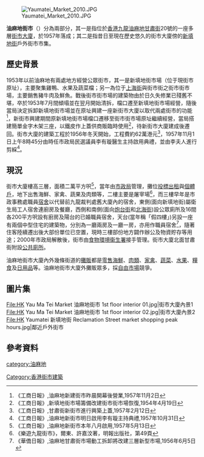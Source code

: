 [[File:Yaumatei_Market_2010.JPG|thumb]]

'''油麻地街市'''（{{lang-en|'''Yau Ma Tei Market'''}}）分為兩部分，其一是指位於[[香港|香港]][[九龍|九龍]][[油麻地|油麻地]][[甘肅街|甘肅街]]20號的一座多層[[街市|街市]][[大廈|大廈]]，於1957年落成；其二是指昔日至現在歷史悠久的街市大廈傍的[[新填地街|新填地街]]戶外街市市集。

==歷史背景==
1953年以前油麻地有兩處地方經營公眾街市，其一是新填地街市場（位于現街市原址），主要聚集雞鴨、水果及蔬菜檔；另一為位于[[上海街|上海街]]與街市街之街市街市場，主要銷售豬牛肉及鮮魚。戰後街市街市場的建築物由於日久失修業已殘舊不堪，卒於1953年7月間傾塌並在翌月開始清拆，檔口遷至新填地街市場經營，隨後當局決定拆卸新填地街市場並在原址興建一座新街市大廈以取代兩處街市的功能<ref>《工商日報》,油麻地新建街市昨晨開幕後營業,1957年11月2日</ref>，新街市興建期間原新填地街市場檔口遷移至街市街市場原址繼續經營，當局搭建簡單金字木架三座，以鐵皮作上蓋供商販臨時使用<ref>《工商日報》,新填地街市場籌備改建街市街市場恢復,1954年4月19日</ref>，待新街市大廈建成後遷回。街市大廈的建築工程於1956年冬天開始，工程費約62萬港元<ref>《工商日報》,甘肅街新街市進行興築上蓋,1957年2月12日</ref>，1957年11月1日上午8時45分由時任市政局民選議員李有璇醫生主持啟用典禮，並由李夫人進行剪綵<ref>《工商日報》,油麻地新街市明日啟用李有璇主持典禮,1957年10月31日</ref>。

==現況==
街市大廈樓高三層，面積二萬平方呎<ref>《工商日報》,油麻地新街市本年八月啟用,1957年5月13日</ref>，當年由[[市政局|市政局]]管理，攤位[[投標|投標]][[出租|出租]]與[[個體戶|個體戶]]，地下出售海鮮、家禽、蔬果及肉類等，二樓主要是屠宰場<ref>《樂遊九龍街市》，爾東、許嘉汶著，明報出版社，第49頁</ref>，而三樓早年是市政事務處職員[[宿舍|宿舍]]以代替前九龍裁判處舊大廈內的宿舍，東側(面向新填地街)屬衛生局工人宿舍連廚房及餐廳，西側和南側(面向[[炮台街|炮台街]]和[[北海街|北海街]])設公眾廁所及16間各200平方呎設有廚房及陽台的已婚職員宿舍，天台(當年稱「假四樓」)另設一座有兩個中型住宅的建築物，分別為一廳兩房及一廳一房，亦用作職員宿舍<ref>《華僑日報》,油麻地甘肅街市場動工拆卸將改建三層新型市場,1956年6月5日</ref>，隨著住客陸續遷出後大部份單位已空置，現時三樓部份地方闢作辦公及物資貯存等用途；2000年市政局解散後，街市由[[食物環境衞生署|食物環境衞生署]]接手管理。街市大廈北面甘肅街附設[[公共廁所|公共廁所]]。

油麻地街市大廈內外幾條街道的[[攤販|攤販]]都是[[零售|零售]][[海鮮|海鮮]]、[[肉類|肉類]]、[[家禽|家禽]]、[[蔬菜|蔬菜]]、[[水果|水果]]、[[糧食|糧食]]及[[日用品|日用品]]等。油麻地街市大廈外攤販眾多，採[[自由市場|自由市場]]競爭。

==圖片集==
<gallery>
File:HK Yau Ma Tei Market 油麻地街市 1st floor interior 01.jpg|街市大廈內景1
File:HK Yau Ma Tei Market 油麻地街市 1st floor interior 02.jpg|街市大廈內景2
File:HK Yaumatei 新填地街 Reclamation Street market shopping peak hours.jpg|鄰近戶外街市
</gallery>

==參考資料==
{{reflist}}
{{香港市政大廈}}

[[category:油麻地|category:油麻地]]
[[Category:香港街市建築|Category:香港街市建築]]